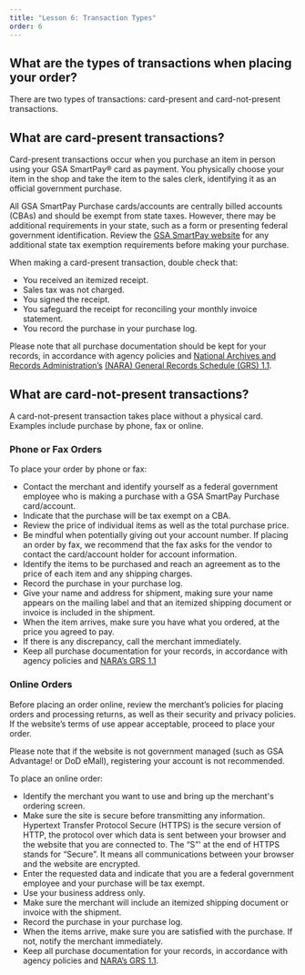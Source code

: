```yaml
---
title: "Lesson 6: Transaction Types"
order: 6
---
```


## What are the types of transactions when placing your order?

There are two types of transactions: card-present and card-not-present transactions.

## What are card-present transactions?

Card-present transactions occur when you purchase an item in person using your GSA SmartPay® card as payment. You physically choose your item in the shop and take the item to the sales clerk, identifying it as an official government purchase. 

All GSA SmartPay Purchase cards/accounts are centrally billed accounts (CBAs) and should be exempt from state taxes. However, there may be additional requirements in your state, such as a form or presenting federal government identification. Review the [GSA SmartPay website](https://smartpay.gsa.gov/smarttax) for any additional state tax exemption requirements before making your purchase.

When making a card-present transaction, double check that:

- You received an itemized receipt.
- Sales tax was not charged.
- You signed the receipt.
- You safeguard the receipt for reconciling your monthly invoice statement.
- You record the purchase in your purchase log.

Please note that all purchase documentation should be kept for your records, in accordance with agency policies and [National Archives and Records Administration’s](https://www.archives.gov/files/records-mgmt/grs/grs01-1.pdf) [(NARA) General Records Schedule (GRS) 1.1](https://www.archives.gov/files/records-mgmt/grs/grs01-1.pdf).

## What are card-not-present transactions?
A card-not-present transaction takes place without a physical card. Examples include purchase by phone, fax or online.

### Phone or Fax Orders

To place your order by phone or fax:

- Contact the merchant and identify yourself as a federal government employee who is making a purchase with a GSA SmartPay Purchase card/account.
- Indicate that the purchase will be tax exempt on a CBA.
- Review the price of individual items as well as the total purchase price.
- Be mindful when potentially giving out your account number. If placing an order by fax, we recommend that the fax asks for the vendor to contact the card/account holder for account information.
- Identify the items to be purchased and reach an agreement as to the price of each item and any shipping charges.
- Record the purchase in your purchase log.
- Give your name and address for shipment, making sure your name appears on the mailing label and that an itemized shipping document or invoice is included in the shipment.
- When the item arrives, make sure you have what you ordered, at the price you agreed to pay.
- If there is any discrepancy, call the merchant immediately.
- Keep all purchase documentation for your records, in accordance with agency policies and [NARA’s GRS 1.1](https://www.archives.gov/files/records-mgmt/grs/grs01-1.pdf)

### Online Orders

Before placing an order online, review the merchant’s policies for placing orders and processing returns, as well as their security and privacy policies. If the website’s terms of use appear acceptable, proceed to place your order.

Please note that if the website is not government managed (such as GSA Advantage! or DoD eMall), registering your account is not recommended.

To place an online order:

- Identify the merchant you want to use and bring up the merchant's ordering screen.
- Make sure the site is secure before transmitting any information. Hypertext Transfer Protocol Secure (HTTPS) is the secure version of HTTP, the protocol over which data is sent between your browser and the website that you are connected to. The “S”' at the end of HTTPS stands for “Secure”. It means all communications between your browser and the website are encrypted.
- Enter the requested data and indicate that you are a federal government employee and your purchase will be tax exempt.
- Use your business address only.
- Make sure the merchant will include an itemized shipping document or invoice with the shipment.
- Record the purchase in your purchase log.
- When the items arrive, make sure you are satisfied with the purchase. If not, notify the merchant immediately.
- Keep all purchase documentation for your records, in accordance with agency policies and [NARA’s GRS 1.1](https://www.archives.gov/files/records-mgmt/grs/grs01-1.pdf).
